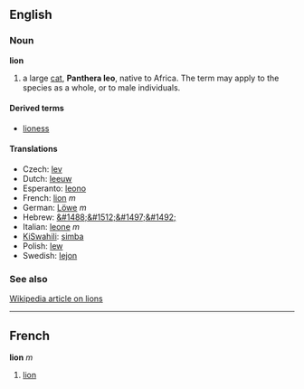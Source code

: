 ==English==
=== Noun ===
'''lion'''

# a large [[cat]], '''Panthera leo''', native to Africa.  The term may apply to the species as a whole, or to male individuals.

==== Derived terms ====
*[[lioness]]

==== Translations ====

*Czech: [[lev]]
*Dutch: [[leeuw]]
*Esperanto: [[leono]]
*French: [[lion#French|lion]] ''m''
*German: [[Löwe]] ''m''
*Hebrew: [[&#1488;&#1512;&#1497;&#1492;]]
*Italian: [[leone]] ''m''
*[[KiSwahili]]: [[simba]]
*Polish: [[lew]]
*Swedish: [[lejon]]

=== See also ===
[[w:Lion|Wikipedia article on lions]]

----
==French==
'''lion''' ''m''

#[[lion#English|lion]]